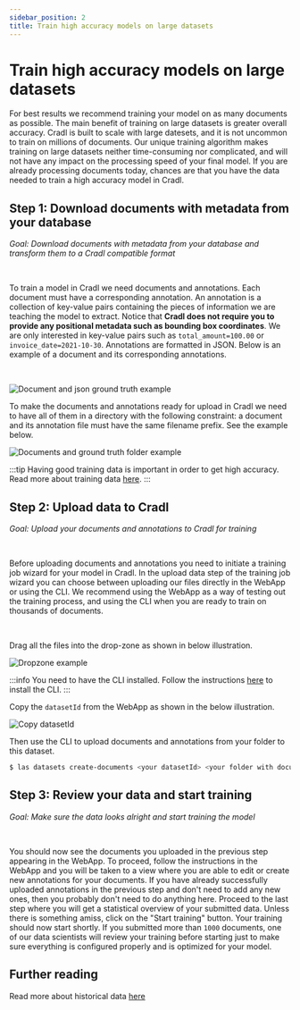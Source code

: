 ```yaml
---
sidebar_position: 2
title: Train high accuracy models on large datasets
---
```



# Train high accuracy models on large datasets

For best results we recommend training your model on as many documents as possible. The main benefit of training on large 
datasets is greater overall accuracy. Cradl is built to scale with large datesets, and it is not uncommon to train on 
millions of documents. Our unique training algorithm makes training on large datasets neither time-consuming nor 
complicated, and will not have any impact on the processing speed of your final model. If you are already processing 
documents today, chances are that you have the data needed to train a high accuracy model in Cradl.

## Step 1: Download documents with metadata from your database

*Goal: Download documents with metadata from your database and transform them to a Cradl compatible format*

<br/>

To train a model in Cradl we need documents and annotations. Each document must have a corresponding 
annotation. An annotation is a collection of key-value pairs containing the pieces of information we are teaching the model to extract. 
Notice that **Cradl does not require you to provide any positional metadata such as bounding box coordinates**. We are 
only interested in key-value pairs such as `total_amount=100.00` or `invoice_date=2021-10-30`. Annotations are 
formatted in JSON. Below is an example of a document and its corresponding annotations.

<br/>

![Document and json ground truth example](/img/get-started/document-and-json-ground-truth-example.png)

To make the documents and annotations ready for upload in Cradl we need to have all of them in a directory with the 
following constraint: a document and its annotation file must have the same filename prefix. See the example 
below.

![Documents and ground truth folder example](/img/get-started/documents-and-ground-truth-folder.svg)

:::tip
Having good training data is important in order to get high accuracy. Read more about training data 
[here](../concepts/training-data#data-quality).
:::

## Step 2: Upload data to Cradl

*Goal: Upload your documents and annotations to Cradl for training*

<br/>

Before uploading documents and annotations you need to initiate a training job wizard for your model 
in Cradl. In the upload data step of the training job wizard you can choose between uploading our files directly in 
the WebApp or using the CLI. We recommend using the WebApp as a way of testing out the training process, and using the 
CLI when you are ready to train on thousands of documents.

<br/>

<Tabs>

<TabItem value="WebApp" label="Using the WebApp" default>

Drag all the files into the drop-zone as shown in below illustration.

![Dropzone example](/img/get-started/dropzone-example.png)

</TabItem>

<TabItem value="CLI" label="Using the CLI" default>

:::info
You need to have the CLI installed. Follow the instructions [here](../reference/cli) to install the CLI.
:::

Copy the `datasetId` from the WebApp as shown in the below illustration.

![Copy datasetId](/img/get-started/copy-dataset-id.png)

Then use the CLI to upload documents and annotations from your folder to this dataset. 

```bash
$ las datasets create-documents <your datasetId> <your folder with documents and annotations>
```

</TabItem>

</Tabs>

## Step 3: Review your data and start training

*Goal: Make sure the data looks alright and start training the model*

<br/>

You should now see the documents you uploaded in the previous step appearing in the WebApp. To proceed, follow the 
instructions in the WebApp and you will be taken to a view where you are able to edit or create new annotations for 
your documents. If you have already successfully uploaded annotations in the previous step and don't need to add any 
new ones, then you probably don't need to do anything here. Proceed to the last step where you will get a statistical 
overview of your submitted data. Unless there is something amiss, click on the "Start training" button. Your training 
should now start shortly. If you submitted more than `1000` documents, one of our data scientists will review your
training before starting just to make sure everything is configured properly and is optimized for your model.

## Further reading

Read more about historical data [here](https://www.cradl.ai/guides/how-to-leverage-historical-data?utm_campaign=docs)
